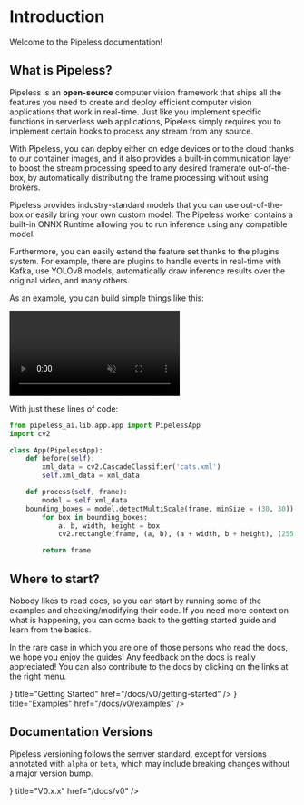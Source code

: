 # Introduction


Welcome to the Pipeless documentation!

## What is Pipeless?

Pipeless is an **open-source** computer vision framework that ships all the features you need to create and deploy efficient computer vision applications that work in real-time. Just like you implement specific functions in serverless web applications, Pipeless simply requires you to implement certain hooks to process any stream from any source.

With Pipeless, you can deploy either on edge devices or to the cloud thanks to our container images, and it also provides a built-in communication layer to boost the stream processing speed to any desired framerate out-of-the-box, by automatically distributing the frame processing without using brokers.

Pipeless provides industry-standard models that you can use out-of-the-box or easily bring your own custom model. The Pipeless worker contains a built-in ONNX Runtime allowing you to run inference using any compatible model.

Furthermore, you can easily extend the feature set thanks to the plugins system. For example, there are plugins to handle events in real-time with Kafka, use YOLOv8 models, automatically draw inference results over the original video, and many others.

As an example, you can build simple things like this:

<video playsInline autoPlay muted loop>
    <source src="https://pipeless.ai/cats.mp4" />
    It seems your browser doesn't support the video tag.
</video>

With just these lines of code:

```python copy filename="app.py"
from pipeless_ai.lib.app.app import PipelessApp
import cv2

class App(PipelessApp):
    def before(self):
        xml_data = cv2.CascadeClassifier('cats.xml')
        self.xml_data = xml_data

    def process(self, frame):
        model = self.xml_data
	bounding_boxes = model.detectMultiScale(frame, minSize = (30, 30))
        for box in bounding_boxes:
            a, b, width, height = box
            cv2.rectangle(frame, (a, b), (a + width, b + height), (255, 0, 255), 2)

        return frame
```

## Where to start?

Nobody likes to read docs, so you can start by running some of the examples and checking/modifying their code. If you need more context on what is happening, you can come back to the getting started guide and learn from the basics.

In the rare case in which you are one of those persons who read the docs, we hope you enjoy the guides! Any feedback on the docs is really appreciated! You can also contribute to the docs by clicking on the links at the right menu.

<Cards>
  <Card icon={<ChevronRightIcon />} title="Getting Started" href="/docs/v0/getting-started" />
  <Card icon={<StarsIcon />} title="Examples" href="/docs/v0/examples" />
</Cards>

## Documentation Versions

Pipeless versioning follows the semver standard, except for versions annotated with `alpha` or `beta`, which may include breaking changes without a major version bump.

<Cards>
  <Card icon={<CardsIcon />} title="V0.x.x" href="/docs/v0" />
</Cards>
